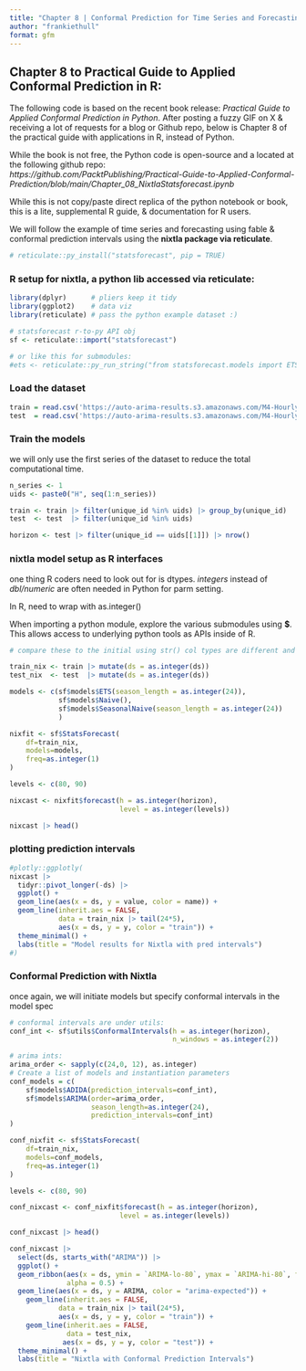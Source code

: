 ---
title: "Chapter 8 | Conformal Prediction for Time Series and Forecasting"
author: "frankiethull"
format: gfm
---


## Chapter 8 to Practical Guide to Applied Conformal Prediction in **R**:
   
The following code is based on the recent book release: *Practical Guide to Applied Conformal Prediction in Python*. After posting a fuzzy GIF on X & receiving a lot of requests for a blog or Github repo, below is Chapter 8 of the practical guide with applications in R, instead of Python.   

While the book is not free, the Python code is open-source and a located at the following github repo:   
*https://github.com/PacktPublishing/Practical-Guide-to-Applied-Conformal-Prediction/blob/main/Chapter_08_NixtlaStatsforecast.ipynb*  

While this is not copy/paste direct replica of the python notebook or book, this is a lite, supplemental R guide, & documentation for R users. 

We will follow the example of time series and forecasting using fable & conformal prediction intervals using the **nixtla package via reticulate**. 

```{r}
# reticulate::py_install("statsforecast", pip = TRUE)
```


### R setup for nixtla, a python lib accessed via reticulate:
```{r}
library(dplyr)      # pliers keep it tidy 
library(ggplot2)    # data viz
library(reticulate) # pass the python example dataset :)

# statsforecast r-to-py API obj
sf <- reticulate::import("statsforecast")

# or like this for submodules:
#ets <- reticulate::py_run_string("from statsforecast.models import ETS")
```

### Load the dataset
```{r}
train = read.csv('https://auto-arima-results.s3.amazonaws.com/M4-Hourly.csv')
test  = read.csv('https://auto-arima-results.s3.amazonaws.com/M4-Hourly-test.csv')
```


### Train the models 

we will only use the first series of the dataset to reduce the total computational time.
```{r}
n_series <- 1
uids <- paste0("H", seq(1:n_series))

train <- train |> filter(unique_id %in% uids) |> group_by(unique_id)
test  <- test  |> filter(unique_id %in% uids)

horizon <- test |> filter(unique_id == uids[[1]]) |> nrow()

```


### nixtla model setup as R interfaces

one thing R coders need to look out for is dtypes. *integers* instead of *dbl/numeric* are often needed in Python for parm setting.   

In R, need to wrap with as.integer()  

When importing a python module, explore the various submodules using **$**. This allows access to underlying python tools as APIs inside of R. 
```{r}
# compare these to the initial using str() col types are different and nixtla won't throw errors on int types

train_nix <- train |> mutate(ds = as.integer(ds))
test_nix  <- test  |> mutate(ds = as.integer(ds))

models <- c(sf$models$ETS(season_length = as.integer(24)),
            sf$models$Naive(),
            sf$models$SeasonalNaive(season_length = as.integer(24))
            )

nixfit <- sf$StatsForecast(
    df=train_nix,
    models=models,
    freq=as.integer(1)
)

levels <- c(80, 90)

nixcast <- nixfit$forecast(h = as.integer(horizon), 
                           level = as.integer(levels))

nixcast |> head()
```

### plotting prediction intervals

```{r}

#plotly::ggplotly(
nixcast |>
  tidyr::pivot_longer(-ds) |>
  ggplot() + 
  geom_line(aes(x = ds, y = value, color = name)) + 
  geom_line(inherit.aes = FALSE,
            data = train_nix |> tail(24*5), 
            aes(x = ds, y = y, color = "train")) + 
  theme_minimal() +
  labs(title = "Model results for Nixtla with pred intervals")
#)
```
### Conformal Prediction with Nixtla

once again, we will initiate models but specify conformal intervals in the model spec
```{r}
# conformal intervals are under utils:
conf_int <- sf$utils$ConformalIntervals(h = as.integer(horizon),
                                        n_windows = as.integer(2))

# arima ints:
arima_order <- sapply(c(24,0, 12), as.integer)
# Create a list of models and instantiation parameters
conf_models = c(
    sf$models$ADIDA(prediction_intervals=conf_int),
    sf$models$ARIMA(order=arima_order, 
                    season_length=as.integer(24), 
                    prediction_intervals=conf_int)
)

conf_nixfit <- sf$StatsForecast(
    df=train_nix,
    models=conf_models,
    freq=as.integer(1)
)

levels <- c(80, 90)

conf_nixcast <- conf_nixfit$forecast(h = as.integer(horizon), 
                           level = as.integer(levels))

conf_nixcast |> head()
```

```{r}
conf_nixcast |>
  select(ds, starts_with("ARIMA")) |>
  ggplot() + 
  geom_ribbon(aes(x = ds, ymin = `ARIMA-lo-80`, ymax = `ARIMA-hi-80`, fill = "80th-tile"),
              alpha = 0.5) + 
  geom_line(aes(x = ds, y = ARIMA, color = "arima-expected")) +
    geom_line(inherit.aes = FALSE,
            data = train_nix |> tail(24*5), 
            aes(x = ds, y = y, color = "train")) + 
    geom_line(inherit.aes = FALSE,
              data = test_nix,
             aes(x = ds, y = y, color = "test")) + 
  theme_minimal() +
  labs(title = "Nixtla with Conformal Prediction Intervals")

```

